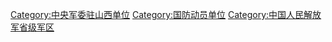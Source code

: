 
[[Category:中央军委驻山西单位|Category:中央军委驻山西单位]]
[[Category:国防动员单位|Category:国防动员单位]]
[[Category:中国人民解放军省级军区|Category:中国人民解放军省级军区]]